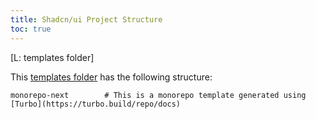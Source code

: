 ```yaml
---
title: Shadcn/ui Project Structure
toc: true
---
```


[L: templates folder]

This [templates folder](https://github.com/shadcn-ui/ui/tree/main/templates) has the following structure:

```
monorepo-next        # This is a monorepo template generated using [Turbo](https://turbo.build/repo/docs) 
``` 